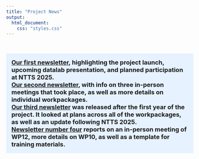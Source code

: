 ```yaml
---
title: "Project News"
output:
  html_document:
    css: "styles.css"
---
```


<br>

```{=html}
<style>
.tight-headings {
  background-color: #e6f2ff;
  padding: 1em;
}

.tight-headings h3 {
  margin-top: 0 !important;
  margin-bottom: 0 !important;
  padding: 0 !important;
  <!-- outline: 1px dotted red; -->
}
</style>
```

::: tight-headings
### [Our first newsletter](https://cros.ec.europa.eu/system/files/2025-03/1.NEWSLETTER%20AIML4OS.pdf), highlighting the project launch, upcoming datalab presentation, and planned participation at NTTS 2025.

### [Our second newsletter](https://cros.ec.europa.eu/system/files/2024-12/2.NEWSLETTER%20AIML4OS.pdf), with info on three in-person meetings that took place, as well as more details on individual workpackages.

### [Our third newsletter](https://cros.ec.europa.eu/system/files/2025-05/3.NEWSLETTER%20AIML4OS.pdf) was released after the first year of the project. It looked at plans across all of the workpackages, as well as an update following NTTS 2025.

### [Newsletter number four](https://cros.ec.europa.eu/system/files/2025-05/3.NEWSLETTER%20AIML4OS.pdf) reports on an in-person meeting of WP12, more details on WP10, as well as a template for training materials.
:::

<br>
